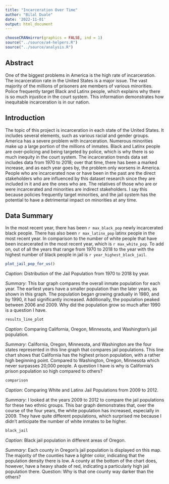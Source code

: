```yaml
---
title: "Incarceration Over Time"
author: "Bilal Duale"
date: '2022-11-01'
output: html_document
---
```


```r
chooseCRANmirror(graphics = FALSE, ind = 1)
source("../source/a4-helpers.R")
source("../source/analysis.R")
```

## Abstract

One of the biggest problems in America is the high rate of incarceration. The incarceration rate in the United States is a major issue. The vast majority of the millions of prisoners are members of various minorities. Police frequently target Black and Latinx people, which explains why there is so much injustice in the court system. This information demonstrates how inequitable incarceration is in our nation.

## Introduction

The topic of this project is incarceration in each state of the United States. It includes several elements, such as various racial and gender groups. America has a severe problem with incarceration. Numerous minorities make up a large portion of the millions of inmates. Black and Latinx people are over-policing and being targeted by police, which is why there is so much inequity in the court system. The incarceration trends data set includes data from 1970 to 2018; over that time, there has been a marked increase, and as each year goes by, the problem only worsens in America. People who are incarcerated now or have been in the past are the direct stakeholders who are influenced by this dataset research since they are included in it and are the ones who are. The relatives of those who are or were incarcerated and minorities are indirect stakeholders. I say this because policies frequently target minorities, and the jail system has the potential to have a detrimental impact on minorities at any time.

## Data Summary

In the most recent year, there has been `r max_black_pop` newly incarcerated black people. There has also been `r max_latinx_pop` latinx people in the most recent year. In comparison to the number of white people that have been incarcerated in the most recent year, which is `r max_white_pop`. To add on, out of all the years that range from 1970 to 2018 to the year with the highest number of black people in jail is `r year_highest_black_jail`.

```r
plot_jail_pop_for_us()
```


*Caption*: Distribution of the Jail Population from 1970 to 2018 by year.

*Summary*: This bar graph compares the overall inmate population for each year. The earliest years have a smaller population than the later years, as shown in this graph. The population began growing gradually in 1980, and by 1990, it had significantly increased. Additionally, the population peaked between 2006 and 2009. Why did the population grow so much after 1990 is a question I have.

```r
results_line_plot
```


*Caption*: Comparing California, Oregon, Minnesota, and Washington’s jail population.

*Summary*: California, Oregon, Minnesota, and Washington are the four states represented in this line graph that compares jail populations. This line chart shows that California has the highest prison population, with a rather high beginning point. Compared to Washington, Oregon, Minnesota which never surpasses 20,000 people. A question I have is why is California's prison population so high compared to others?


```r
comparison
```


*Caption*: Comparing White and Latinx Jail Populations from 2009 to 2012.

*Summary*: I looked at the years 2009 to 2012 to compare the jail populations for these two ethnic groups. This bar graph demonstrates that, over the course of the four years, the white population has increased, especially in 2009. They have quite different populations, which surprised me because I didn't anticipate the number of white inmates to be higher. 

```r
black_jail
```


*Caption*: Black jail population in different areas of Oregon.

*Summary*:  Each county in Oregon's jail population is displayed on this map. The majority of the counties have a lighter color, indicating that the population density there is low. A county at the bottom of the chart does, however, have a heavy shade of red, indicating a particularly high jail population there. Question: Why is that one county way darker than the others?